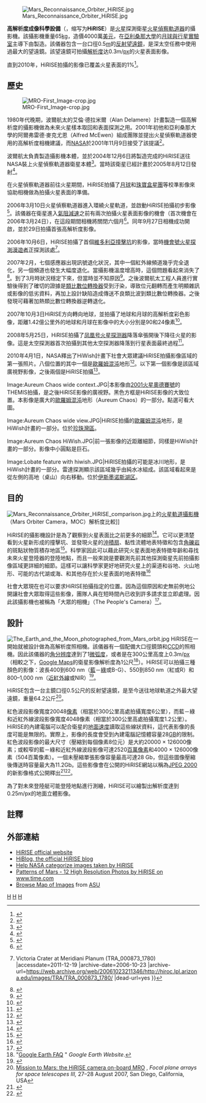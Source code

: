 [[File:Mars_Reconnaissance_Orbiter_HiRISE.jpg|thumb]]

'''高解析度成像科學設備'''（{{lang-en|High Resolution Imaging Science Experiment}}，缩写为'''HiRISE'''）是[[火星|火星]]探測衛星[[火星侦察轨道器|火星偵察軌道器]]的攝影機。該攝影機重量65[[千克|kg]]，造價4000萬[[美元|美元]]，在[[亚利桑那大学|亞利桑那大學]]的[[月球與行星實驗室|月球與行星實驗室]]主導下由{{tsl|en|Ball Aerospace & Technologies|波爾航太科技公司|波爾航太科技公司}}製造。該儀器包含一台口徑0.5[[米_(单位)|m]]的[[反射望远镜|反射望遠鏡]]，是深太空任務中使用過最大的望遠鏡。該望遠鏡可拍攝[[解析度|解析度]]达0.3m/[[像素|px]]的火星表面影像。

直到2010年，HiRISE拍攝的影像已覆盖火星表面的1%<ref name="Ref_">{{cite web|title=微软与NASA利用天文望远镜将火星“带回”地球|date=2007-12-10|publisher=NASA|url=http://www.nasa.gov/topics/nasalife/features/microsoft_ww_telescope.html|accessdate=2011-12-19|archive-date=2017-06-22|archive-url=https://web.archive.org/web/20170622195455/https://www.nasa.gov/topics/nasalife/features/microsoft_ww_telescope.html|dead-url=no}}</ref>。

== 歷史 ==
[[File:MRO-First_Image-crop.jpg|thumb]]

1980年代晚期，波爾航太的艾倫·德拉米爾（Alan Delamere）計畫製造一個高解析度的攝影機做為未來火星樣本取回和表面探測之用。2001年初他和亞利桑那大學的阿爾弗雷德·麥克尤恩（Alfred McEwen）組成團隊並提出火星偵察軌道器使用的高解析度相機建議，而[[NASA|NASA]]於2001年11月9日接受了該提議<ref name="UANews2001">{{cite press release | publisher=UANews | date=2001-11-09 | title=UA-Led Team's Ultra-High Resolution Camera Selected for 2005 Launch to Mars | url=http://uanews.org/cgi-bin/WebObjects/UANews.woa/4/wa/MainStoryDetails?ArticleID=4493 | accessdate=2006-06-08 | archive-date=2020-05-26 | archive-url=https://web.archive.org/web/20200526181629/https://uanews.arizona.edu/cgi-bin/WebObjects/UANews.woa/4/wa/MainStoryDetails?ArticleID=4493%2F | dead-url=yes }}</ref>。

波爾航太負責製造攝影機本體，並於2004年12月6日將製造完成的HiRISE送往NASA裝上火星偵察軌道器衛星本體<ref name="UANews2004">{{cite press release | publisher=UANews | date=2004-12-06 | title=Ultra-sharp, Mars-Bound HiRISE Camera Delivered | url=http://uanews.org/cgi-bin/WebObjects/UANews.woa/4/wa/MainStoryDetails?ArticleID=10192 | accessdate=2006-06-08 | archive-date=2020-05-26 | archive-url=https://web.archive.org/web/20200526181632/https://uanews.arizona.edu/cgi-bin/WebObjects/UANews.woa/4/wa/MainStoryDetails?ArticleID=10192%2F | dead-url=yes }}</ref>。當時該衛星已經計畫於2005年8月12日發射<ref name="UANews2005">{{cite press release | publisher=UANews | date=2005-08-08 | title=UA Team Cheers Launch of Mars Reconnaissance Orbiter, HiRISE | url=http://uanews.org/cgi-bin/WebObjects/UANews.woa/4/wa/MainStoryDetails?ArticleID=11437 | accessdate=2006-06-08 | archive-date=2020-05-26 | archive-url=https://web.archive.org/web/20200526181634/https://uanews.arizona.edu/cgi-bin/WebObjects/UANews.woa/4/wa/MainStoryDetails?ArticleID=11437%2F | dead-url=yes }}</ref>。

在火星偵察軌道器前往火星期間，HiRISE拍攝了[[月球|月球]]和[[珠宝盒星团|珠寶盒星團]]等校準影像來協助相機做為拍攝火星表面的準備。

2006年3月10日火星偵察軌道器進入環繞火星軌道，並啟動HiRISE拍攝初步影像<ref name="Ref_a">{{cite web |url=http://mars.jpl.nasa.gov/mro/mission/orbiter_update.html |title=Mars Reconnaissance Orbiter Successfully Enters Orbit Around Mars! |work=NASA MRO website |accessdate=2006-06-08 |archiveurl=https://web.archive.org/web/20060603061811/http://mars.jpl.nasa.gov/mro/mission/orbiter_update.html |archivedate=2006-06-03 |deadurl=yes }}</ref>。該儀器在衛星進入[[氣阻減速|氣阻減速]]之前有兩次拍攝火星表面影像的機會（首次機會在2006年3月24日），在這段期間相機將關閉六個月<ref name="Nasa2006">{{cite press release | publisher=NASA | date=2006-03-24 | title=UA Team Cheers Launch of Mars Reconnaissance Orbiter, HiRISE | url=http://mars.jpl.nasa.gov/mro/newsroom/pressreleases/20060324a.html | accessdate=2006-06-08 | archive-date=2006-06-13 | archive-url=https://web.archive.org/web/20060613002307/http://mars.jpl.nasa.gov/mro/newsroom/pressreleases/20060324a.html | dead-url=no }}</ref>。同年9月27日相機成功開啟，並於29日拍攝首張高解析度影像。

2006年10月6日，HiRISE拍攝了首個[[維多利亞撞擊坑|維多利亞撞擊坑]]的影像，當時[[機會號|機會號]][[火星探测漫游者|火星探測漫遊者]]正探測該處<ref name="Ref_b">{{Cite web |url=http://hiroc.lpl.arizona.edu/images/TRA/TRA_000873_1780/ |title=HiRISE {{!}} Victoria Crater at Meridiani Planum (TRA_000873_1780) |accessdate=2011-12-19 |archive-date=2006-10-23 |archive-url=https://web.archive.org/web/20061023211346/http://hiroc.lpl.arizona.edu/images/TRA/TRA_000873_1780/ |dead-url=yes }}</ref>。

2007年2月，七個感應器出現訊號退化狀況，其中一個紅外線頻道幾乎完全退化，另一個頻道也發生大幅度退化。當攝影機溫度增高時，這個問題看起來消失了<ref name="Nasa2007">{{cite press release | publisher=NASA | date=2007-02-07 | title=Spacecraft Set to Reach Milestone, Reports Technical Glitches | url=http://www.jpl.nasa.gov/news/news.cfm?release=2007-013 | accessdate=2007-03-06 | archive-date=2007-02-27 | archive-url=https://web.archive.org/web/20070227213749/http://www.jpl.nasa.gov/news/news.cfm?release=2007-013 | dead-url=no }}</ref>。到了3月時狀況穩定下來，但當時並不知原因<ref name="Shiga2007">{{cite news| url= http://space.newscientist.com/article/dn11402-ailing-mars-camera-is-stable--for-now.html| title= Ailing Mars camera is stable – for now| date= 2007-03-16| publisher= NewScientist.com news service| first= David| last= Shiga| accessdate= 2007-03-18| archive-url= https://web.archive.org/web/20070320024605/http://space.newscientist.com/article/dn11402-ailing-mars-camera-is-stable--for-now.html| archive-date= 2007-03-20| dead-url= yes}}</ref>。之後波爾航太工程人員進行實驗後得到了確切的證據是[[類比數位轉換器|類比數位轉換器]]受到汙染，導致位元翻轉而產生明顯雜訊或影像的低劣資料，再加上設計缺陷造成傳送不良類比波到類比數位轉換器。之後發現可藉著加熱類比數位轉換器逆轉退化。

2007年10月3日HiRISE方向轉向地球，並拍攝了地球和月球的高解析度彩色影像，距離1.42億公里外的地球和月球在影像中的大小分別是90和24像素<ref name="Ref_2008">{{cite web|url=http://www.nasa.gov/mission_pages/MRO/multimedia/mro20080303earth.html|title=Earth and Moon as Seen from Mars|publisher=NASA|date=2008-03-03|accessdate=2008-06-21|archive-date=2015-06-19|archive-url=https://web.archive.org/web/20150619041407/http://www.nasa.gov/mission_pages/MRO/multimedia/mro20080303earth.html|dead-url=no}}</ref>。

2008年5月25日，HiRISE拍攝了[[凤凰号火星探测器|凤凰号火星探测器]]降落傘張開後下降往火星的影像。這是太空探測器首次拍攝到其他太空探測器降落到行星表面最終過程<ref name="Ref_c">{{cite web | url=http://www.jpl.nasa.gov/news/phoenix/release.php?ArticleID=1714 | title=Camera on Mars Orbiter Snaps Phoenix During Landing | work=JPL website | accessdate=2008-05-28 | archive-date=2015-09-06 | archive-url=https://web.archive.org/web/20150906180216/http://www.jpl.nasa.gov/news/phoenix/release.php?ArticleID=1714 | dead-url=yes }}</ref>。

2010年4月1日，NASA釋出了HiWish計畫下社會大眾建議HiRISE拍攝影像區域的第一張照片。八個位置的其中一個是[[歐羅姆混沌|歐羅姆混沌]]地形<ref name="Ref_d">{{Cite web |url=http://uahirise.org/releases/hiwish-captions.php |title=存档副本 |accessdate=2011-12-19 |archive-date=2012-03-09 |archive-url=https://web.archive.org/web/20120309015548/http://www.uahirise.org/releases/hiwish-captions.php |dead-url=yes }}</ref>。以下第一個影像是該區域廣視野影像，之後兩個是HiRISE拍攝<ref name="Ref_e">{{Cite web |url=http://hirise.lpl.arizona.edu/ESP_016869_1775 |title=存档副本 |accessdate=2011-12-19 |archive-date=2016-10-03 |archive-url=https://web.archive.org/web/20161003114747/http://hirise.lpl.arizona.edu/ESP_016869_1775 |dead-url=no }}</ref>。

<gallery>
Image:Aureum Chaos wide context.JPG|本影像由[[2001火星奧德賽號|2001火星奧德賽號]]的THEMIS拍攝，是之後HiRISE影像的廣視野。黑色方框是HiRISE影像的大致位置。本影像是廣大的[[歐羅姆混沌|歐羅姆混沌]]地形（Aureum Chaos）的一部分。點選可看大圖。

Image:Aureum Chaos wide view.JPG|HiRISE拍攝的[[歐羅姆混沌|歐羅姆混沌]]地形，是HiWish計畫的一部分。位於[[珍珠灣區|珍珠灣區]]。

Image:Aureum Chaos HiWish.JPG|前一張影像的近距離細節，同樣是HiWish計畫的一部分。影像中小圓點是巨石。

Image:Lobate feature with hiwish.JPG|HiRISE拍攝的可能是冰川地形，是HiWish計畫的一部分。雷達探測顯示該區域幾乎由純水冰組成。該區域看起來是從左側的高地（桌山）向右移動。位於[[伊斯墨诺斯湖区|伊斯墨诺斯湖区]]。

</gallery>

== 目的 ==
[[File:Mars_Reconnaissance_Orbiter_HiRISE_comparison.jpg|thumb]]上的[[火星軌道攝影機|火星軌道攝影機]]（Mars Orbiter Camera，MOC）解析度比較]]

HiRISE的攝影機設計是為了觀察到火星表面比之前更多的細節<ref name="Alan2003">{{cite journal |author=Alan Delamere |title=MRO HiRISE: Instrument Development |publisher=6th International Mars Conference |year=2003 |url=http://marsoweb.nas.nasa.gov/HiRISE/papers/6th_int_mars_conf/Delamere_HiRISE_InstDev.pdf |accessdate=2008-05-25 |format=PDF |archive-date=2013-02-06 |archive-url=https://www.webcitation.org/6EE9nk4Jj?url=http://marsoweb.nas.nasa.gov/HiRISE/papers/6th_int_mars_conf/Delamere_HiRISE_InstDev.pdf |dead-url=yes }}</ref>。它可以更清楚看到火星新形成的撞擊坑、並發現火星的[[沖積扇|沖積扇]]、黏性流體地表特徵和包含[[角礫岩|角礫岩]]的斑點狀物質積存地區<ref name=NTRS>{{cite web|title=Lunar Reconnaissance Orbiter Science Targeting Meeting - Program and Abstract Volume|url=http://hdl.handle.net/2060/20110012748|work=NASA|publisher=NASA Technical Reports Server|accessdate=2011-09-26|archive-date=2013-02-06|archive-url=https://www.webcitation.org/6EE9lzpT5?url=http://ntrs.nasa.gov/error/HTTP_FORBIDDEN_1-1.html|dead-url=no}}</ref>。科學家因此可以藉此研究火星表面地表特徵年齡和尋找未來火星登陸器的登陸地點，而且一般來說是要觀測先前其他探測衛星先前拍攝影像區域更詳細的細節。這樣可以讓科學家更好地研究火星上的渠道和谷地、火山地形、可能的古代湖或海、和其他存在於火星表面的地表特徵<ref name="Ref_f">{{cite web |url=http://hirise.lpl.arizona.edu |title=Science Goals |publisher=[[月球與行星實驗室|Lunar and Planetary Laboratory]], [[亞利桑那大學|University of Arizona]] |accessdate=2006-06-07 |archive-date=2013-02-06 |archive-url=https://www.webcitation.org/6EE9mjZeO?url=https://hirise.lpl.arizona.edu/ |dead-url=no }}</ref>

社會大眾現在也可以要求HiRISE拍攝指定的位置。因為這個原因和史無前例地公開讓社會大眾取得這些影像，團隊人員在短時間內已收到許多請求並立即處理。因此該攝影機也被稱為「大眾的相機」（The People's Camera）<ref name="Ref_g">{{cite web |url=http://hirise.lpl.arizona.edu |title=HiRISE |publisher=[[月球與行星實驗室|Lunar and Planetary Laboratory]], [[亞利桑那大學|University of Arizona]] |accessdate=2006-03-19 |archive-date=2013-02-06 |archive-url=https://www.webcitation.org/6EE9mjZeO?url=https://hirise.lpl.arizona.edu/ |dead-url=no }}</ref>。

== 設計 ==
[[File:The_Earth_and_the_Moon_photographed_from_Mars_orbit.jpg|thumb]]
HiRISE在一開始就被設計做為高解析度照相機。該儀器有一個配備大口徑鏡頭和[[CCD|CCD]]的照相機。因此該儀器的[[瑞利準則|角分辨度]]達到了1[[弧度|微弧度]]，或者是在300公里高度上0.3m/[[像素|px]]（相較之下，[[Google_Maps|Google Maps]]的衛星影像解析度為1公尺<ref name="Ref_h">"[http://earth.google.com/faq.html#4 Google Earth FAQ] {{Wayback|url=http://earth.google.com/faq.html#4 |date=20081007194602 }}" ''Google Earth Website''.</ref>）。HiRISE可以拍攝三種顏色的影像：波長400到600 nm（[[藍|藍]]－[[綠|綠]]或B-G）、550到850 nm（紅或R）和800–1,000 nm（[[紅外線|近紅外線]]或NIR）<ref name="Ref_i">{{cite web |url=http://marsoweb.nas.nasa.gov/HiRISE/instrument.html#components |title=MRO HiRISE Camera Specifications |work=HiRISE website |accessdate=2006-01-02 |archive-date=2013-02-06 |archive-url=https://www.webcitation.org/6EE9nBy61?url=http://marsoweb.nas.nasa.gov/HiRISE/instrument.html#components |dead-url=yes }}</ref>。

HiRISE包含一台主鏡口徑0.5公尺的反射望遠鏡，是至今送往地球軌道之外最大望遠鏡，重量64.2公斤<ref name="Ref_j">[http://cat.inist.fr/?aModele=afficheN&cpsidt=20649610 Mission to Mars: the HiRISE camera on-board MRO] {{Wayback|url=http://cat.inist.fr/?aModele=afficheN&cpsidt=20649610 |date=20120614075129 }}, ''Focal plane arrays for space telescopes III,''   27–28 August 2007, San Diego, California, USA</ref>。

紅色波段影像寬度20048[[像素|像素]]（相當於300公里高處拍攝寬度6公里），而藍－綠和近紅外線波段影像寬度4048像素（相當於300公里高處拍攝寬度1.2公里）。HiRISE的內建電腦可以配合衛星的[[地面速度|地面速度]]讀取這些線狀資料，這代表影像的長度可能是無限的。實際上，影像的長度會受到內建電腦記憶體容量28[[吉比特|GB]]的限制。紅色波段影像的最大尺寸（壓縮到每個像素8位元）是大約20000 × 126000像素；或較窄的藍－綠和近紅外線波段影像可達2520[[像素|百萬像素]]和4000 × 126000像素（504百萬像素）。一個未壓縮單張影像容量最高可達28 Gb，但這些圖像壓縮後傳送時容量最大為11.2Gb。這些影像會在公開的HiRISE網站以稱為[[JPEG_2000|JPEG 2000]]的新影像格式公開釋出<ref name="Ref_k">{{cite web |url=http://marsoweb.nas.nasa.gov/HiRISE/papers/6th_int_mars_conf/Delamere_HiRISE_InstDev.pdf |title=HiRISE: Instrument Development |work=NASA Ames Research Center website |accessdate=2006-02-07 |format=PDF |archive-date=2013-02-06 |archive-url=https://www.webcitation.org/6EE9nk4Jj?url=http://marsoweb.nas.nasa.gov/HiRISE/papers/6th_int_mars_conf/Delamere_HiRISE_InstDev.pdf |dead-url=yes }}</ref><ref name="Ref_l">{{cite web |url=http://www.nasm.si.edu/research/ceps/cepsicons/highlights/fact_sheet_front.pdf |title=Fact Sheet: HiRISE |work=National Air and Space Museum |accessdate=2006-02-18 |format=PDF |deadurl=yes |archiveurl=https://www.webcitation.org/6EE9oKZFn?url=http://airandspace.si.edu/research/ceps/cepsicons/highlights/fact_sheet_front.pdf |archivedate=2013-02-06}}</ref>。

為了對未來登陸艇可能登陸地點進行測繪，HiRISE可以繪製出解析度達到0.25m/px的地面立體影像。

== 註釋 ==
<!-- Instructions for adding a footnote:
   NOTE: Footnotes in this article use the Cites.php extension
   *To add a new footnote, just put it in the appropriate location in the text, enclosed with <ref name="Ref_m"></ref> tags. It will automatically addedin this section.
 -->

{{Reflist}}

== 外部連結 ==
* [http://hirise.lpl.arizona.edu/ HiRISE official website]
* [https://web.archive.org/web/20061011181415/http://hirise.lpl.arizona.edu/HiBlog/ HiBlog, the official HiRISE blog]
* [https://web.archive.org/web/20080303223915/http://clickworkers.arc.nasa.gov/hirise Help NASA categorize images taken by HiRISE]
* [http://feeds.feedburner.com/~r/time/topstories/~3/365740126/0,29307,1827176,00.html Patterns of Mars - 12 High Resolution Photos by HiRISE on www.time.com]{{Dead link|date=2019年12月 |bot=InternetArchiveBot |fix-attempted=yes }}
* [http://global-data.mars.asu.edu/bin/hirise.pl Browse Map of Images] {{Wayback|url=http://global-data.mars.asu.edu/bin/hirise.pl |date=20111204034513 }} from [[亞利桑那州立大學|ASU]]

[[Category:火星探索|H]]
[[Category:太空載具部件|H]]
[[Category:亚利桑那大学|H]]